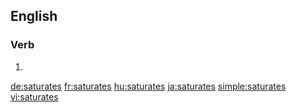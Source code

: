 ==English==

===Verb===
{{head|en}}

# {{en-third-person singular of|saturate}}

[[de:saturates]]
[[fr:saturates]]
[[hu:saturates]]
[[ja:saturates]]
[[simple:saturates]]
[[vi:saturates]]